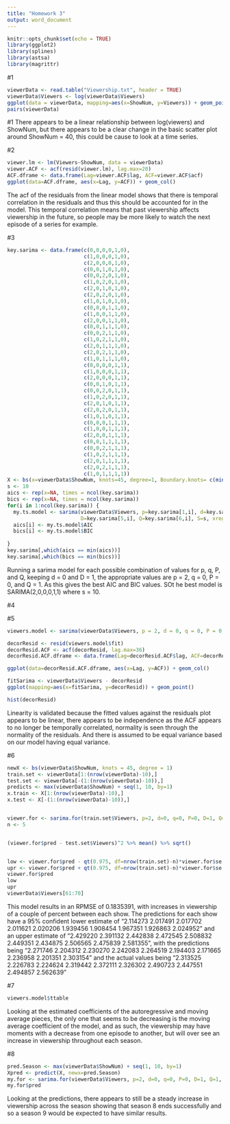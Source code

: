 ---
title: "Homework 3"
output: word_document
---

```{r setup, include=FALSE}
knitr::opts_chunk$set(echo = TRUE)
library(ggplot2)
library(splines)
library(astsa)
library(magrittr)
```

#1

```{r}
viewerData <- read.table("Viewership.txt", header = TRUE)
viewerData$Viewers <- log(viewerData$Viewers)
ggplot(data = viewerData, mapping=aes(x=ShowNum, y=Viewers)) + geom_point()
pairs(viewerData)
```
#1
There appears to be a linear relationship between log(viewers) and ShowNum, but there appears to be a clear change in the basic scatter plot around ShowNum = 40, this could be cause to look at a time series.

#2

```{r}
viewer.lm <- lm(Viewers~ShowNum, data = viewerData)
viewer.ACF <- acf(resid(viewer.lm), lag.max=20)
ACF.dframe <- data.frame(Lag=viewer.ACF$lag, ACF=viewer.ACF$acf)
ggplot(data=ACF.dframe, aes(x=Lag, y=ACF)) + geom_col()
```

The acf of the residuals from the linear model shows that there is temporal correlation in the residuals and thus this should be accounted for in the model.
This temporal correlation means that past viewership affects viewership in the future, so people may be more likely to watch the next episode of a series for example.

#3

```{r}
key.sarima <- data.frame(c(0,0,0,0,1,0),
                         c(1,0,0,0,1,0),
                         c(2,0,0,0,1,0),
                         c(0,0,1,0,1,0),
                         c(0,0,2,0,1,0),
                         c(1,0,2,0,1,0),
                         c(2,0,1,0,1,0),
                         c(2,0,2,0,1,0),
                         c(1,0,1,0,1,0),
                         c(0,0,0,1,1,0),
                         c(1,0,0,1,1,0),
                         c(2,0,0,1,1,0),
                         c(0,0,1,1,1,0),
                         c(0,0,2,1,1,0),
                         c(1,0,2,1,1,0),
                         c(2,0,1,1,1,0),
                         c(2,0,2,1,1,0),
                         c(1,0,1,1,1,0),
                         c(0,0,0,0,1,1),
                         c(1,0,0,0,1,1),
                         c(2,0,0,0,1,1),
                         c(0,0,1,0,1,1),
                         c(0,0,2,0,1,1),
                         c(1,0,2,0,1,1),
                         c(2,0,1,0,1,1),
                         c(2,0,2,0,1,1),
                         c(1,0,1,0,1,1),
                         c(0,0,0,1,1,1),
                         c(1,0,0,1,1,1),
                         c(2,0,0,1,1,1),
                         c(0,0,1,1,1,1),
                         c(0,0,2,1,1,1),
                         c(1,0,2,1,1,1),
                         c(2,0,1,1,1,1),
                         c(2,0,2,1,1,1),
                         c(1,0,1,1,1,1))
X <- bs(x=viewerData$ShowNum, knots=45, degree=1, Boundary.knots= c(min(viewerData$ShowNum), max(viewerData$ShowNum)+10))
s <- 10
aics <- rep(x=NA, times = ncol(key.sarima))
bics <- rep(x=NA, times = ncol(key.sarima))
for(i in 1:ncol(key.sarima)) {
  my.ts.model <- sarima(viewerData$Viewers, p=key.sarima[1,i], d=key.sarima[2,i], q=key.sarima[3,i], P=key.sarima[4,i], 
                        D=key.sarima[5,i], Q=key.sarima[6,i], S=s, xreg=X, details=FALSE)
  aics[i] <- my.ts.model$AIC
  bics[i] <- my.ts.model$BIC
 
}                
key.sarima[,which(aics == min(aics))]
key.sarima[,which(bics == min(bics))]
```
Running a sarima model for each possible combination of values for p, q, P, and Q, keeping d = 0 and D = 1, the appropriate values are p = 2, q = 0, P = 0, and Q = 1. As this gives the best AIC and BIC values. SOt he best model is SARIMA(2,0,0,0,1,1) where s = 10.

#4


#5
```{r}
viewers.model <- sarima(viewerData$Viewers, p = 2, d = 0, q = 0, P = 0, D = 1, Q = 1, S = s, xreg = X, details = FALSE)

decorResid <- resid(viewers.model$fit)
decorResid.ACF <- acf(decorResid, lag.max=36)
decorResid.ACF.dframe <- data.frame(Lag=decorResid.ACF$lag, ACF=decorResid.ACF$acf)

ggplot(data=decorResid.ACF.dframe, aes(x=Lag, y=ACF)) + geom_col()

fitSarima <- viewerData$Viewers - decorResid
ggplot(mapping=aes(x=fitSarima, y=decorResid)) + geom_point()

hist(decorResid)

```
Linearity is validated because the fitted values against the residuals plot appears to be linear, there appears to be independence as the ACF appears to no longer be temporally correlated, normality is seen through the normality of the residuals. And there is assumed to be equal variance based on our model having equal variance.

#6
```{r}

newX <- bs(viewerData$ShowNum, knots = 45, degree = 1)
train.set <- viewerData[1:(nrow(viewerData)-10),]
test.set <- viewerData[-(1:(nrow(viewerData)-10)),]
predicts <- max(viewerData$ShowNum) + seq(1, 10, by=1)
x.train <- X[1:(nrow(viewerData)-10),]
x.test <- X[-(1:(nrow(viewerData)-10)),]


viewer.for <- sarima.for(train.set$Viewers, p=2, d=0, q=0, P=0, D=1, Q=1, S=10, xreg = x.train, n.ahead=10, newxreg=x.test)
n <- 5


(viewer.for$pred - test.set$Viewers)^2 %>% mean() %>% sqrt()


low <- viewer.for$pred - qt(0.975, df=nrow(train.set)-n)*viewer.for$se
upr <- viewer.for$pred + qt(0.975, df=nrow(train.set)-n)*viewer.for$se
viewer.for$pred
low
upr
viewerData$Viewers[61:70]
```

This model results in an RPMSE of 0.1835391, with increases in viewership of a couple of percent between each show. The predictions for each show have a 95% confident lower estimate of  "2.114273 2.017491 2.017702 2.011621 2.020206 1.939456 1.908454 1.967351 1.926863 2.024952" and an upper estimate of "2.429220 2.391132 2.442838 2.472545 2.508832 2.449351 2.434875 2.506565 2.475839 2.581355", with the predictions being "2.271746 2.204312 2.230270 2.242083 2.264519 2.194403 2.171665 2.236958 2.201351 2.303154" and the actual values being "2.313525 2.226783 2.224624 2.319442 2.372111 2.326302 2.490723 2.447551 2.494857 2.562639"

#7
```{r}
viewers.model$ttable

```
Looking at the estimated coefficients of the autoregressive and moving average pieces, the only one that seems to be decreasing is the moving average coefficient of the model, and as such, the viewership may have moments with a decrease from one episode to another, but will over see an increase in viewership throughout each season.

#8
```{r}
pred.Season <- max(viewerData$ShowNum) + seq(1, 10, by=1)
Xpred <- predict(X, newx=pred.Season)
my.for <- sarima.for(viewerData$Viewers, p=2, d=0, q=0, P=0, D=1, Q=1, S=10, n.ahead=10, newxreg=Xpred)
my.for$pred
```
Looking at the predictions, there appears to still be a steady increase in viewership across the season showing that season 8 ends successfully and so a season 9 would be expected to have similar results.
